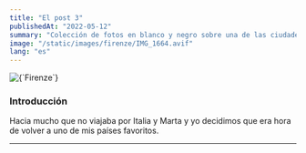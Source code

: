 ```yaml
---
title: "El post 3"
publishedAt: "2022-05-12"
summary: "Colección de fotos en blanco y negro sobre una de las ciudades mas increíbles de Italia"
image: "/static/images/firenze/IMG_1664.avif"
lang: "es"
---
```


<Cover>
  <Image alt={`Firenze`} src={`/static/images/blog/firenze/banner.avif`} />
  <Note text="Piazzale Michelangelo" />
</Cover>

### Introducción

Hacia mucho que no viajaba por Italia y Marta y yo decidimos que era hora de volver a uno de mis países favoritos.

---
